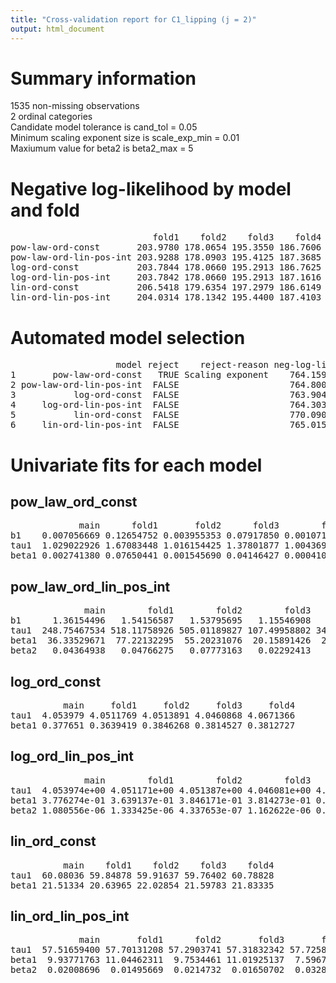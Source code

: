```yaml
---
title: "Cross-validation report for C1_lipping (j = 2)"
output: html_document
---
```

# Summary information
1535 non-missing observations  
2 ordinal categories  
Candidate model tolerance is cand_tol = 0.05  
Minimum scaling exponent size is scale_exp_min = 0.01  
Maxiumum value for beta2 is beta2_max = 5  

# Negative log-likelihood by model and fold
<pre>
                           fold1    fold2    fold3    fold4  
pow-law-ord-const       203.9780 178.0654 195.3550 186.7606  
pow-law-ord-lin-pos-int 203.9288 178.0903 195.4125 187.3685  
log-ord-const           203.7844 178.0660 195.2913 186.7625  
log-ord-lin-pos-int     203.7842 178.0660 195.2913 187.1616  
lin-ord-const           206.5418 179.6354 197.2979 186.6149  
lin-ord-lin-pos-int     204.0314 178.1342 195.4400 187.4103  
</pre>
# Automated model selection
<pre>
                    model reject    reject-reason neg-log-lik delta-neg-log-lik model-rank  
1       pow-law-ord-const   TRUE Scaling exponent    764.1591         0.2549260         NA  
2 pow-law-ord-lin-pos-int  FALSE                     764.8002         0.8960601          3  
3           log-ord-const  FALSE                     763.9041         0.0000000          1  
4     log-ord-lin-pos-int  FALSE                     764.3030         0.3989166          2  
5           lin-ord-const  FALSE                     770.0900         6.1858511          5  
6     lin-ord-lin-pos-int  FALSE                     765.0159         1.1117937          4  
</pre>
# Univariate fits for each model
## pow_law_ord_const  
<pre>
             main      fold1       fold2      fold3        fold4  
b1    0.007056669 0.12654752 0.003955353 0.07917850 0.0010719317  
tau1  1.029022926 1.67083448 1.016154425 1.37801877 1.0043692564  
beta1 0.002741380 0.07650441 0.001545690 0.04146427 0.0004104647  
</pre>
## pow_law_ord_lin_pos_int  
<pre>
              main        fold1        fold2        fold3      fold4  
b1      1.36154496   1.54156587   1.53795695   1.15546908   1.440542  
tau1  248.75467534 518.11758926 505.01189827 107.49958802 344.661766  
beta1  36.33529671  77.22132295  55.20231076  20.15891426  26.802086  
beta2   0.04364938   0.04766275   0.07773163   0.02292413   0.107077  
</pre>
## log_ord_const  
<pre>
          main     fold1     fold2     fold3     fold4  
tau1  4.053979 4.0511769 4.0513891 4.0460868 4.0671366  
beta1 0.377651 0.3639419 0.3846268 0.3814527 0.3812727  
</pre>
## log_ord_lin_pos_int  
<pre>
              main        fold1        fold2        fold3       fold4  
tau1  4.053974e+00 4.051171e+00 4.051387e+00 4.046081e+00 4.059764199  
beta1 3.776274e-01 3.639137e-01 3.846171e-01 3.814273e-01 0.345126061  
beta2 1.080556e-06 1.333425e-06 4.337653e-07 1.162622e-06 0.001825457  
</pre>
## lin_ord_const  
<pre>
          main    fold1    fold2    fold3    fold4  
tau1  60.08036 59.84878 59.91637 59.76402 60.78828  
beta1 21.51334 20.63965 22.02854 21.59783 21.83335  
</pre>
## lin_ord_lin_pos_int  
<pre>
             main       fold1      fold2       fold3       fold4  
tau1  57.51659400 57.70131208 57.2903741 57.31832342 57.72587791  
beta1  9.93771763 11.04462311  9.7534461 11.01925137  7.59670118  
beta2  0.02008696  0.01495669  0.0214732  0.01650702  0.03282992  
</pre>
